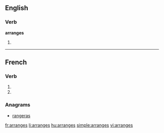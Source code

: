 {{also|arrangés}}
==English==

===Verb===
'''arranges'''

# {{third-person singular of|[[arrange]]}}

----

==French==

===Verb===
{{fr-verb-form}}

# {{form of|[[second-person|Second-person]] [[singular]] [[present indicative]]|arranger|lang=fr}}
# {{form of|Second-person singular [[present subjunctive]]|arranger|lang=fr}}

===Anagrams===
* [[rangeras#French|rangeras]]

[[fr:arranges]]
[[li:arranges]]
[[hu:arranges]]
[[simple:arranges]]
[[vi:arranges]]